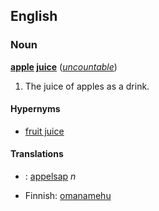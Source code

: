 ==English==
===Noun===
'''[[apple]] [[juice]]''' (''[[uncountable]]'')

#The juice of apples as a drink.

====Hypernyms====
*[[fruit juice]]

====Translations====
*{{nl}}: [[appelsap]] ''n''
*Finnish: [[omanamehu]]
